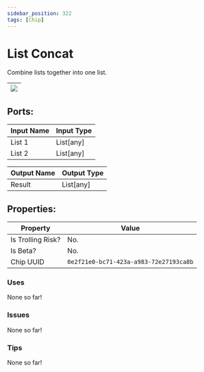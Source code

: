 ```yaml
---
sidebar_position: 322
tags: [Chip]
---
```


# List Concat


Combine lists together into one list.

| ![](https://images-ext-2.discordapp.net/external/MPmIaQzlEPmgGWlgi-WxBBXt0Bjv_zWPkg1y1f_sy3s/https/www.recroomcircuits.com/image/circuit/absolute-value?width=206&height=108) |
|-----|

## Ports:

| Input Name | Input Type |
|-----------|-----------|
| List 1 | List[any] |
| List 2 | List[any] |

| Output Name | Output Type |
|-----------|-----------|
| Result | List[any] |

## Properties:

| Property  | Value |
|-------------------|-----------|
| Is Trolling Risk? | No. |
| Is Beta? | No. |
| Chip UUID | `0e2f21e0-bc71-423a-a983-72e27193ca8b` |

### Uses
None so far!

### Issues
None so far!

### Tips
None so far!
